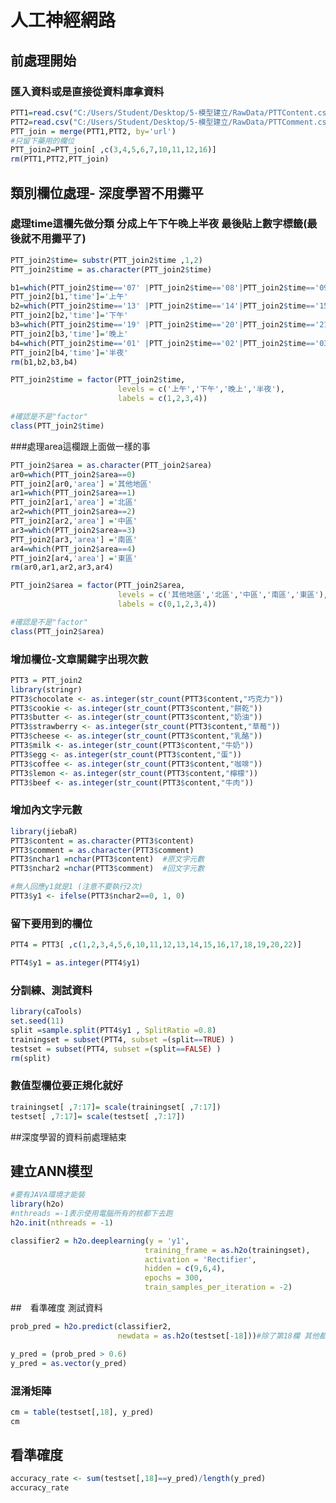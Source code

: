 # 人工神經網路

## 前處理開始
### 匯入資料或是直接從資料庫拿資料
```{r}
PTT1=read.csv("C:/Users/Student/Desktop/5-模型建立/RawData/PTTContent.csv")
PTT2=read.csv("C:/Users/Student/Desktop/5-模型建立/RawData/PTTComment.csv")
PTT_join = merge(PTT1,PTT2, by='url')
#只留下藥用的欄位
PTT_join2=PTT_join[ ,c(3,4,5,6,7,10,11,12,16)]
rm(PTT1,PTT2,PTT_join)
```

## 類別欄位處理- 深度學習不用攤平 

### 處理time這欄先做分類 分成上午下午晚上半夜 最後貼上數字標籤(最後就不用攤平了)
```{r}
PTT_join2$time= substr(PTT_join2$time ,1,2)
PTT_join2$time = as.character(PTT_join2$time)

b1=which(PTT_join2$time=='07' |PTT_join2$time=='08'|PTT_join2$time=='09'|PTT_join2$time=='10'|PTT_join2$time=='11'|PTT_join2$time=='12' )
PTT_join2[b1,'time']='上午' 
b2=which(PTT_join2$time=='13' |PTT_join2$time=='14'|PTT_join2$time=='15'|PTT_join2$time=='16'|PTT_join2$time=='17'|PTT_join2$time=='18' )
PTT_join2[b2,'time']='下午' 
b3=which(PTT_join2$time=='19' |PTT_join2$time=='20'|PTT_join2$time=='21'|PTT_join2$time=='22'|PTT_join2$time=='23'|PTT_join2$time=='00' )
PTT_join2[b3,'time']='晚上' 
b4=which(PTT_join2$time=='01' |PTT_join2$time=='02'|PTT_join2$time=='03'|PTT_join2$time=='04'|PTT_join2$time=='05'|PTT_join2$time=='06' )
PTT_join2[b4,'time']='半夜' 
rm(b1,b2,b3,b4)

PTT_join2$time = factor(PTT_join2$time,
                        levels = c('上午','下午','晚上','半夜'),
                        labels = c(1,2,3,4))

#確認是不是"factor"
class(PTT_join2$time)
```


###處理area這欄跟上面做一樣的事
```{r}
PTT_join2$area = as.character(PTT_join2$area)
ar0=which(PTT_join2$area==0)
PTT_join2[ar0,'area'] ='其他地區'
ar1=which(PTT_join2$area==1)
PTT_join2[ar1,'area'] ='北區'
ar2=which(PTT_join2$area==2)
PTT_join2[ar2,'area'] ='中區'
ar3=which(PTT_join2$area==3)
PTT_join2[ar3,'area'] ='南區'
ar4=which(PTT_join2$area==4)
PTT_join2[ar4,'area'] ='東區'
rm(ar0,ar1,ar2,ar3,ar4)

PTT_join2$area = factor(PTT_join2$area,
                        levels = c('其他地區','北區','中區','南區','東區'),
                        labels = c(0,1,2,3,4))

#確認是不是"factor"
class(PTT_join2$area)
```




### 增加欄位-文章關鍵字出現次數
```{r}
PTT3 = PTT_join2
library(stringr)
PTT3$chocolate <- as.integer(str_count(PTT3$content,"巧克力"))
PTT3$cookie <- as.integer(str_count(PTT3$content,"餅乾"))
PTT3$butter <- as.integer(str_count(PTT3$content,"奶油"))
PTT3$strawberry <- as.integer(str_count(PTT3$content,"草莓"))
PTT3$cheese <- as.integer(str_count(PTT3$content,"乳酪"))
PTT3$milk <- as.integer(str_count(PTT3$content,"牛奶"))
PTT3$egg <- as.integer(str_count(PTT3$content,"蛋"))
PTT3$coffee <- as.integer(str_count(PTT3$content,"咖啡"))
PTT3$lemon <- as.integer(str_count(PTT3$content,"檸檬"))
PTT3$beef <- as.integer(str_count(PTT3$content,"牛肉"))
```

### 增加內文字元數
```{r include=FALSE}
library(jiebaR)
PTT3$content = as.character(PTT3$content) 
PTT3$comment = as.character(PTT3$comment) 
PTT3$nchar1 =nchar(PTT3$content)  #原文字元數
PTT3$nchar2 =nchar(PTT3$comment)  #回文字元數

#無人回應y1就是1 (注意不要執行2次)
PTT3$y1 <- ifelse(PTT3$nchar2==0, 1, 0) 
```


### 留下要用到的欄位 
```{r}
PTT4 = PTT3[ ,c(1,2,3,4,5,6,10,11,12,13,14,15,16,17,18,19,20,22)]

PTT4$y1 = as.integer(PTT4$y1)
```


### 分訓練、測試資料
```{r}
library(caTools)
set.seed(11)
split =sample.split(PTT4$y1 , SplitRatio =0.8)
trainingset = subset(PTT4, subset =(split==TRUE) )
testset = subset(PTT4, subset =(split==FALSE) )
rm(split)
```

### 數值型欄位要正規化就好
```{r}
trainingset[ ,7:17]= scale(trainingset[ ,7:17])
testset[ ,7:17]= scale(testset[ ,7:17])
```
##深度學習的資料前處理結束



## 建立ANN模型
```{r}
#要有JAVA環境才能裝
library(h2o) 
#nthreads =-1表示使用電腦所有的核都下去跑
h2o.init(nthreads = -1) 

classifier2 = h2o.deeplearning(y = 'y1',
                              training_frame = as.h2o(trainingset),
                              activation = 'Rectifier', 
                              hidden = c(9,6,4),
                              epochs = 300,  
                              train_samples_per_iteration = -2)

```

##　看準確度 測試資料
```{r}
prob_pred = h2o.predict(classifier2, 
                        newdata = as.h2o(testset[-18]))#除了第18欄 其他都是X

y_pred = (prob_pred > 0.6)
y_pred = as.vector(y_pred)

```


### 混淆矩陣
```{r}
cm = table(testset[,18], y_pred)
cm
```


## 看準確度
```{r}
accuracy_rate <- sum(testset[,18]==y_pred)/length(y_pred)
accuracy_rate
```